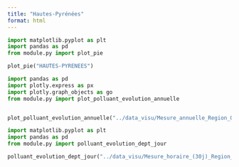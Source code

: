 ```yaml
---
title: "Hautes-Pyrénées"
format: html
---
```


```python
import matplotlib.pyplot as plt
import pandas as pd
from module.py import plot_pie

plot_pie("HAUTES-PYRENEES")
```


```python
import pandas as pd
import plotly.express as px
import plotly.graph_objects as go
from module.py import plot_polluant_evolution_annuelle


plot_polluant_evolution_annuelle("../data_visu/Mesure_annuelle_Region_Occitanie_Polluants_Principaux.csv","HAUTES-PYRENEES",['NO2', 'PM2.5', 'PM10', 'NOX', 'NO'])
```


```python
import matplotlib.pyplot as plt
import pandas as pd
from module.py import polluant_evolution_dept_jour

polluant_evolution_dept_jour("../data_visu/Mesure_horaire_(30j)_Region_Occitanie_Polluants_Reglementaires.csv",['NO2', 'PM2.5', 'PM10', 'NOX', 'NO'],"HAUTES-PYRENEES")
```